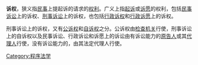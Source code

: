 {{Unreferenced|time=2016-07-05T15:01:00+00:00}}
'''诉权'''，狭义指[[民事|民事]]上提起诉的请求的[[权利|权利]]。广义上指[[起诉|起诉]]或[[诉愿|诉愿]]的权利，包括[[民事诉讼|民事诉讼]]上的诉权、[[刑事诉讼|刑事诉讼]]上的诉权，也包括[[行政诉权|行政诉权]]和[[行政诉愿|行政诉愿]]上的诉权。

刑事诉讼上的诉权，又有[[公诉权|公诉权]]和[[自诉权|自诉权]]之分。公诉权由[[检查机关|检查机关]]行使，刑事诉讼上的自诉权以及民事诉讼、行政诉讼和诉愿上的诉讼由有诉讼能力的[[原告人|原告人]]或其[[代理人|代理人]]行使，没有诉讼能力的，由其法定代理人行使。

[[Category:程序法学|Category:程序法学]]